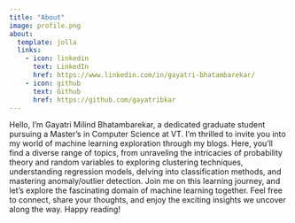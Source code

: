 ```yaml
---
title: "About"
image: profile.png
about:
  template: jolla
  links:
    - icon: linkedin
      text: LinkedIn
      href: https://www.linkedin.com/in/gayatri-bhatambarekar/
    - icon: github
      text: Github
      href: https://github.com/gayatribkar
---
```


Hello, I'm Gayatri Milind Bhatambarekar, a dedicated graduate student pursuing a Master's in Computer Science at VT. I'm thrilled to invite you into my world of machine learning exploration through my blogs. Here, you'll find a diverse range of topics, from unraveling the intricacies of probability theory and random variables to exploring clustering techniques, understanding regression models, delving into classification methods, and mastering anomaly/outlier detection. Join me on this learning journey, and let's explore the fascinating domain of machine learning together. Feel free to connect, share your thoughts, and enjoy the exciting insights we uncover along the way. Happy reading!